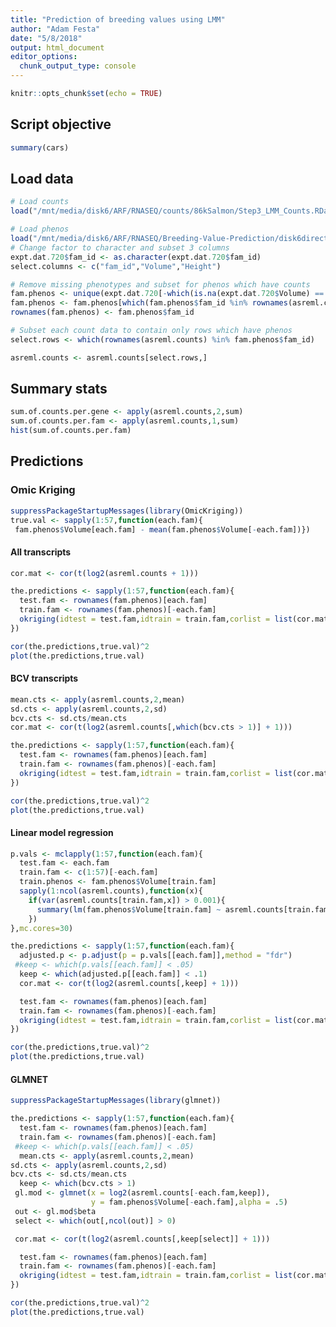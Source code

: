 ```yaml
---
title: "Prediction of breeding values using LMM"
author: "Adam Festa"
date: "5/8/2018"
output: html_document
editor_options: 
  chunk_output_type: console
---
```


```r
knitr::opts_chunk$set(echo = TRUE)
```

## Script objective


```r
summary(cars)
```

## Load data

```r
# Load counts
load("/mnt/media/disk6/ARF/RNASEQ/counts/86kSalmon/Step3_LMM_Counts.RData")

# Load phenos
load("/mnt/media/disk6/ARF/RNASEQ/Breeding-Value-Prediction/disk6directory/resources/expt.dat.720.RData")
# Change factor to character and subset 3 columns
expt.dat.720$fam_id <- as.character(expt.dat.720$fam_id)
select.columns <- c("fam_id","Volume","Height")

# Remove missing phenotypes and subset for phenos which have counts
fam.phenos <- unique(expt.dat.720[-which(is.na(expt.dat.720$Volume) == T),select.columns])
fam.phenos <- fam.phenos[which(fam.phenos$fam_id %in% rownames(asreml.counts)),]
rownames(fam.phenos) <- fam.phenos$fam_id

# Subset each count data to contain only rows which have phenos
select.rows <- which(rownames(asreml.counts) %in% fam.phenos$fam_id)

asreml.counts <- asreml.counts[select.rows,]
```


## Summary stats

```r
sum.of.counts.per.gene <- apply(asreml.counts,2,sum)
sum.of.counts.per.fam <- apply(asreml.counts,1,sum)
hist(sum.of.counts.per.fam)
```

## Predictions

### Omic Kriging

```r
suppressPackageStartupMessages(library(OmicKriging))
true.val <- sapply(1:57,function(each.fam){
 fam.phenos$Volume[each.fam] - mean(fam.phenos$Volume[-each.fam])})
```

#### All transcripts

```r
cor.mat <- cor(t(log2(asreml.counts + 1)))

the.predictions <- sapply(1:57,function(each.fam){
  test.fam <- rownames(fam.phenos)[each.fam]
  train.fam <- rownames(fam.phenos)[-each.fam]
  okriging(idtest = test.fam,idtrain = train.fam,corlist = list(cor.mat),H2vec = c(.99),pheno = fam.phenos,phenoname = "Volume")[,2] - mean(fam.phenos$Volume[-each.fam])
})

cor(the.predictions,true.val)^2
plot(the.predictions,true.val)
```

#### BCV transcripts

```r
mean.cts <- apply(asreml.counts,2,mean)
sd.cts <- apply(asreml.counts,2,sd)
bcv.cts <- sd.cts/mean.cts
cor.mat <- cor(t(log2(asreml.counts[,which(bcv.cts > 1)] + 1)))

the.predictions <- sapply(1:57,function(each.fam){
  test.fam <- rownames(fam.phenos)[each.fam]
  train.fam <- rownames(fam.phenos)[-each.fam]
  okriging(idtest = test.fam,idtrain = train.fam,corlist = list(cor.mat),H2vec = c(.99),pheno = fam.phenos,phenoname = "Volume")[,2] - mean(fam.phenos$Volume[-each.fam])
})

cor(the.predictions,true.val)^2
plot(the.predictions,true.val)
```

#### Linear model regression

```r

p.vals <- mclapply(1:57,function(each.fam){
  test.fam <- each.fam
  train.fam <- c(1:57)[-each.fam]
  train.phenos <- fam.phenos$Volume[train.fam]
  sapply(1:ncol(asreml.counts),function(x){
    if(var(asreml.counts[train.fam,x]) > 0.001){
      summary(lm(fam.phenos$Volume[train.fam] ~ asreml.counts[train.fam,x]))[[4]][[8]] } else { NA }
    })
},mc.cores=30)
```

```r
the.predictions <- sapply(1:57,function(each.fam){  
  adjusted.p <- p.adjust(p = p.vals[[each.fam]],method = "fdr")
 #keep <- which(p.vals[[each.fam]] < .05)
  keep <- which(adjusted.p[[each.fam]] < .1)
  cor.mat <- cor(t(log2(asreml.counts[,keep] + 1)))

  test.fam <- rownames(fam.phenos)[each.fam]
  train.fam <- rownames(fam.phenos)[-each.fam]
  okriging(idtest = test.fam,idtrain = train.fam,corlist = list(cor.mat),H2vec = c(.99),pheno = fam.phenos,phenoname = "Volume")[,2] - mean(fam.phenos$Volume[-each.fam])
})

cor(the.predictions,true.val)^2
plot(the.predictions,true.val)
```

#### GLMNET

```r
suppressPackageStartupMessages(library(glmnet))

the.predictions <- sapply(1:57,function(each.fam){  
  test.fam <- rownames(fam.phenos)[each.fam]
  train.fam <- rownames(fam.phenos)[-each.fam]
 #keep <- which(p.vals[[each.fam]] < .05)
  mean.cts <- apply(asreml.counts,2,mean)
sd.cts <- apply(asreml.counts,2,sd)
bcv.cts <- sd.cts/mean.cts
  keep <- which(bcv.cts > 1)
 gl.mod <- glmnet(x = log2(asreml.counts[-each.fam,keep]),
                  y = fam.phenos$Volume[-each.fam],alpha = .5) 
 out <- gl.mod$beta
 select <- which(out[,ncol(out)] > 0)

 cor.mat <- cor(t(log2(asreml.counts[,keep[select]] + 1)))

  test.fam <- rownames(fam.phenos)[each.fam]
  train.fam <- rownames(fam.phenos)[-each.fam]
  okriging(idtest = test.fam,idtrain = train.fam,corlist = list(cor.mat),H2vec = c(.99),pheno = fam.phenos,phenoname = "Volume")[,2] - mean(fam.phenos$Volume[-each.fam])
})

cor(the.predictions,true.val)^2
plot(the.predictions,true.val)
```
